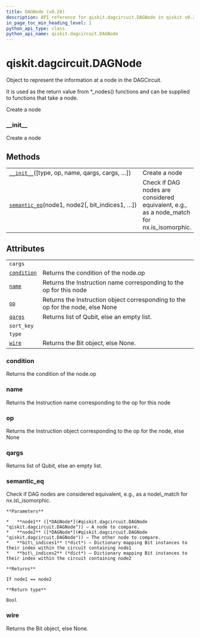 ```yaml
---
title: DAGNode (v0.28)
description: API reference for qiskit.dagcircuit.DAGNode in qiskit v0.28
in_page_toc_min_heading_level: 1
python_api_type: class
python_api_name: qiskit.dagcircuit.DAGNode
---
```


<span id="qiskit-dagcircuit-dagnode" />

# qiskit.dagcircuit.DAGNode

<Class id="qiskit.dagcircuit.DAGNode" isDedicatedPage={true} github="https://github.com/qiskit/qiskit/tree/stable/0.18/qiskit/dagcircuit/dagnode.py" signature="DAGNode(type=None, op=None, name=None, qargs=None, cargs=None, wire=None, nid=- 1)" modifiers="class">
  Object to represent the information at a node in the DAGCircuit.

  It is used as the return value from \*\_nodes() functions and can be supplied to functions that take a node.

  Create a node

  ### \_\_init\_\_

  <Function id="qiskit.dagcircuit.DAGNode.__init__" signature="__init__(type=None, op=None, name=None, qargs=None, cargs=None, wire=None, nid=- 1)">
    Create a node
  </Function>

  ## Methods

  |                                                                                                                                    |                                                                                             |
  | ---------------------------------------------------------------------------------------------------------------------------------- | ------------------------------------------------------------------------------------------- |
  | [`__init__`](#qiskit.dagcircuit.DAGNode.__init__ "qiskit.dagcircuit.DAGNode.__init__")(\[type, op, name, qargs, cargs, …])         | Create a node                                                                               |
  | [`semantic_eq`](#qiskit.dagcircuit.DAGNode.semantic_eq "qiskit.dagcircuit.DAGNode.semantic_eq")(node1, node2\[, bit\_indices1, …]) | Check if DAG nodes are considered equivalent, e.g., as a node\_match for nx.is\_isomorphic. |

  ## Attributes

  |                                                                                           |                                                                                |
  | ----------------------------------------------------------------------------------------- | ------------------------------------------------------------------------------ |
  | `cargs`                                                                                   |                                                                                |
  | [`condition`](#qiskit.dagcircuit.DAGNode.condition "qiskit.dagcircuit.DAGNode.condition") | Returns the condition of the node.op                                           |
  | [`name`](#qiskit.dagcircuit.DAGNode.name "qiskit.dagcircuit.DAGNode.name")                | Returns the Instruction name corresponding to the op for this node             |
  | [`op`](#qiskit.dagcircuit.DAGNode.op "qiskit.dagcircuit.DAGNode.op")                      | Returns the Instruction object corresponding to the op for the node, else None |
  | [`qargs`](#qiskit.dagcircuit.DAGNode.qargs "qiskit.dagcircuit.DAGNode.qargs")             | Returns list of Qubit, else an empty list.                                     |
  | `sort_key`                                                                                |                                                                                |
  | `type`                                                                                    |                                                                                |
  | [`wire`](#qiskit.dagcircuit.DAGNode.wire "qiskit.dagcircuit.DAGNode.wire")                | Returns the Bit object, else None.                                             |

  ### condition

  <Attribute id="qiskit.dagcircuit.DAGNode.condition">
    Returns the condition of the node.op
  </Attribute>

  ### name

  <Attribute id="qiskit.dagcircuit.DAGNode.name">
    Returns the Instruction name corresponding to the op for this node
  </Attribute>

  ### op

  <Attribute id="qiskit.dagcircuit.DAGNode.op">
    Returns the Instruction object corresponding to the op for the node, else None
  </Attribute>

  ### qargs

  <Attribute id="qiskit.dagcircuit.DAGNode.qargs">
    Returns list of Qubit, else an empty list.
  </Attribute>

  ### semantic\_eq

  <Function id="qiskit.dagcircuit.DAGNode.semantic_eq" signature="semantic_eq(node1, node2, bit_indices1=None, bit_indices2=None)" modifiers="static">
    Check if DAG nodes are considered equivalent, e.g., as a node\_match for nx.is\_isomorphic.

    **Parameters**

    *   **node1** ([*DAGNode*](#qiskit.dagcircuit.DAGNode "qiskit.dagcircuit.DAGNode")) – A node to compare.
    *   **node2** ([*DAGNode*](#qiskit.dagcircuit.DAGNode "qiskit.dagcircuit.DAGNode")) – The other node to compare.
    *   **bit\_indices1** (*dict*) – Dictionary mapping Bit instances to their index within the circuit containing node1
    *   **bit\_indices2** (*dict*) – Dictionary mapping Bit instances to their index within the circuit containing node2

    **Returns**

    If node1 == node2

    **Return type**

    Bool
  </Function>

  ### wire

  <Attribute id="qiskit.dagcircuit.DAGNode.wire">
    Returns the Bit object, else None.
  </Attribute>
</Class>

